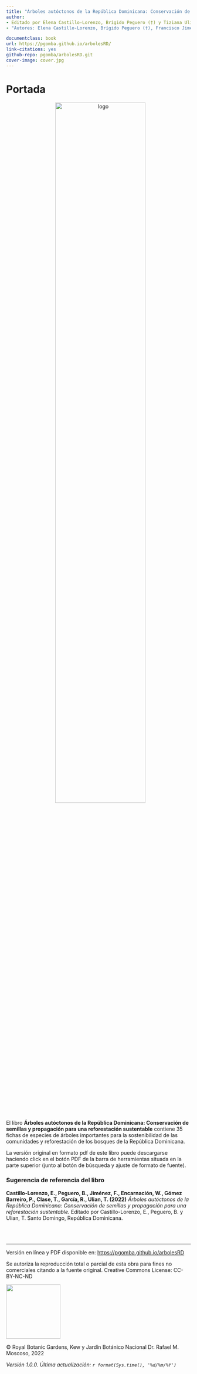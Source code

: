 ---
title: "Árboles autóctonos de la República Dominicana: Conservación de semillas y propagación para una reforestación sustentable"
author: 
- Editado por Elena Castillo-Lorenzo, Brígido Peguero (†) y Tiziana Ulian.
- "Autores: Elena Castillo-Lorenzo, Brígido Peguero (†), Francisco Jiménez, Wilkin Encarnación, Pablo Gómez Barreiro, Teodoro Clase, Ricardo García y Tiziana Ulian."

documentclass: book
url: https://pgomba.github.io/arbolesRD/
link-citations: yes
github-repo: pgomba/arbolesRD.git
cover-image: cover.jpg
---
<meta name="google-site-verification" content="_wbR-WmQRrawhpO1O123wV8TJhby5wqCIBgXrDfP8zA" />

# Portada {.unnumbered}

<center>

<img src="cover.jpg" alt="logo" style="padding-right:10px;padding-left:20px;width:70%"/>

</center>

<br>

El libro **Árboles autóctonos de la República Dominicana: Conservación de semillas y propagación para una reforestación sustentable** contiene 35 fichas de especies de árboles importantes para la sostenibilidad de las comunidades y reforestación de los bosques de la República Dominicana.

La versión original en formato pdf de este libro puede descargarse haciendo click en el botón PDF de la barra de herramientas situada en la parte superior (junto al botón de búsqueda y ajuste de formato de fuente).

### Sugerencia de referencia del libro {.unlisted .unnumbered}

**Castillo-Lorenzo, E., Peguero, B., Jiménez, F., Encarnación, W., Gómez Barreiro, P., Clase, T., García, R., Ulian, T. (2022)** *Árboles autóctonos de la República Dominicana: Conservación de semillas y propagación para una reforestación sustentable.* Editado por Castillo-Lorenzo, E., Peguero, B. y Ulian, T. Santo Domingo, República Dominicana.

<br>
<br>

------------------------------------------------------------------------

Versión en línea y PDF disponible en: <https://pgomba.github.io/arbolesRD>

Se autoriza la reproducción total o parcial de esta obra para fines no comerciales citando a la fuente original. Creative Commons License: CC-BY-NC-ND

![](figures/ccl.jpg){width="148"}

© Royal Botanic Gardens, Kew y Jardín Botánico Nacional Dr. Rafael M. Moscoso, 2022

*Versión 1.0.0. Última actualización: `r format(Sys.time(), '%d/%m/%Y')`*
